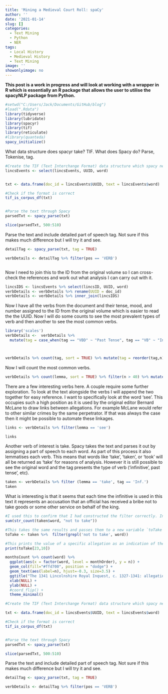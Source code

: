 ```yaml
---
title: 'Mining a Medieval Court Roll: spaCy'
author: ''
date: '2021-01-14'
slug: []
categories:
  - Text Mining
  - Python
  - NER
tags:
  - Local History
  - Medieval History
  - Text Mining
image: ''
showonlyimage: no
---
```

**This post is a work in progress and will look at working with a wrapper in R which is essentially an R package that allows the user to utilise the spacyNLP package from Python.**

```r
#setwd("C:/Users/Jack/Documents/GitHub/blog")
#load(".Rdata")
library(tidyverse)
library(lubridate)
library(spacyr)
library(tif)
library(reticulate)
#library(quanteda)
spacy_initialize()
```

What data structure does spacyr take? TIF. What does Spacy do? Parse, Tokenise, tag.


```r
#Create the TIF (Text Interchange Format) data structure which spacy needs as an input
lincsEvents <- select(lincsEvents, UUID, word)


txt <- data.frame(doc_id = lincsEvents$UUID, text = lincsEvents$word)

#Check if the format is correct
tif_is_corpus_df(txt)


#Parse the text through Spacy
parsedTxt <- spacy_parse(txt)

slice(parsedTxt, 500:510)

```

Parse the text and include detailed part of speech tag. Not sure if this makes much difference but I will try it and see.

```r
detailTag <- spacy_parse(txt, tag = TRUE)

verbDetails <- detailTag %>% filter(pos == 'VERB')



```

Now I need to join this to the ID from the original volume so I can cross-check the references and work out what analysis I can carry out with it.

```r
lincsIDS <- lincsEvents %>% select(lincsID, UUID, word)
verbDetails <- verbDetails %>% rename(UUID = doc_id)
verbDetails <- verbDetails %>% inner_join(lincsIDS)
```

Now I have all the verbs from the document and their tense, mood, and number assigned to the ID from the original volume which is easier to read the the UUID. Now I will do some counts to see the most prevalent types of verb and then another to see the most common verbs.

```r
library('scales')
verbDetails <-  verbDetails %>% 
  mutate(tag = case_when(tag == "VBD" ~ "Past Tense", tag == "VB" ~ "Inf.", tag == "VBN" ~ "Past Ptp", tag == "VBG" ~ "Gerund/Pres Ptp", tag == "MD" ~ "Aux", tag == "VBP" ~ "Pres.non3P", tag == "VBZ" ~ "Pres.3rdPer"))



verbDetails %>% count(tag, sort = TRUE) %>% mutate(tag = reorder(tag,n)) %>% ggplot(aes(tag, n)) + geom_col(fill="#ffd700") + scale_x_discrete(labels = label_wrap(4)) + xlab(NULL) + coord_flip() + theme_minimal()
```


Now I will count the most common verbs.

```r
verbDetails %>% count(lemma, sort = TRUE) %>% filter(n > 40) %>% mutate(lemma = reorder(lemma,n)) %>% ggplot(aes(lemma, n)) + geom_col(fill="#ffd700") + xlab(NULL) + coord_flip() + theme_minimal()
```

There are a few interesting verbs here. A couple require some further exploration. To look at the text alongside the verbs I will append the two together for easy reference. I want to specifically look at the word 'see'. This occupies such a high position as it is used by the original editor Bernard McLane to draw links between allegations. For example McLane would refer to other similar crimes by the same perpetrator. If that was always the case then it might be possible to automate these linkages.

```r
links <- verbDetails %>% filter(lemma == 'see')

links
```


Another verb of interest is take. Spacy takes the text and parses it out by assigning a part of speech to each word. As part of this process it also lemmatises each verb. This means that words like 'take', 'taken', or 'took' will all be returned as 'take' for reasons of analysis. However it is still possible to see the original word and the tag presents the type of verb ('infinitive', past tense', etc).

```r
taken <- verbDetails %>% filter (lemma == 'take', tag == 'Inf.')
taken
```

What is interesting is that it seems that each time the infinitive is used in this text it represents an accusation that an official has received a bribe not to take goods or some other service on behalf of the king.

```r
#I used this to confirm that I had constructed the filter correctly. In each instance it returns 37 values.
sum(str_count(taken$word, "not to take"))

#This takes the same results and passes them to a new variable `toTake`
toTake <- taken %>%  filter(grepl('not to take', word))

#This prints the value of a specific allegation as an indication of the type of charge
print(toTake[23,10])
```

```r
monthsCount %>% count(word) %>% 
  ggplot(aes(x = factor(word, level = monthOrder), y = n)) + 
  geom_col(fill="#ffd700", position = "dodge") +
  geom_text(aes(label=n), hjust=-0.3, size=3.5) +
  ggtitle("The 1341 Lincolnshire Royal Inquest, c. 1327-1341: allegations by month") +
  xlab(NULL) +
  ylab(NULL) +
  #coord_flip() +
  theme_minimal()
```

```r
#Create the TIF (Text Interchange Format) data structure which spacy needs as an input

txt <- data.frame(doc_id = lincsEvents$UUID, text = lincsEvents$word)

#Check if the format is correct
tif_is_corpus_df(txt)


#Parse the text through Spacy
parsedTxt <- spacy_parse(txt)

slice(parsedTxt, 500:510)

```


Parse the text and include detailed part of speech tag. Not sure if this makes much difference but I will try it and see.

```r
detailTag <- spacy_parse(txt, tag = TRUE)

verbDetails <- detailTag %>% filter(pos == 'VERB')



```




